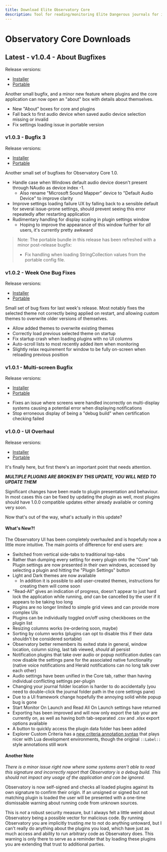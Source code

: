 ```yaml
---
title: Download Elite Observatory Core
description: Tool for reading/monitoring Elite Dangerous journals for interesting objects.
---
```


# Observatory Core Downloads

## Latest - v1.0.4 - About Bugfixes

Release versions:
  * [Installer](https://github.com/Xjph/ObservatoryCore/releases/download/v1.0.4/ObservatorySetup.exe)
  * [Portable](https://github.com/Xjph/ObservatoryCore/releases/download/v1.0.4/ObservatoryPortable.zip)

Another small bugfix, and a minor new feature where plugins and the core application can now open an "about" box with details about themselves.

- New "About" boxes for core and plugins
- Fall back to first audio device when saved audio device selection missing or invalid
- Fix settings loading issue in portable version

### v1.0.3 - Bugfix 3

Release versions:
  * [Installer](https://github.com/Xjph/ObservatoryCore/releases/download/v1.0.3/ObservatorySetup.exe)
  * [Portable](https://github.com/Xjph/ObservatoryCore/releases/download/v1.0.3/ObservatoryPortable.zip)

Another small set of bugfixes for Observatory Core 1.0.

* Handle case when Windows default audio device doesn't present through NAudio as device index -1.
  * Also rename "Microsoft Sound Mapper" device to "Default Audio Device" to improve clarity
* Improve settings loading failure UX by falling back to a sensible default for several issue-prone settings, should prevent seeing this error repeatedly after restarting application
* Rudimentary handling for display scaling in plugin settings window
  * Hoping to improve the appearance of this window further for *all* users, it's currently pretty awkward

> Note: The portable bundle in this release has been refreshed with a minor post-release bugfix:
> * Fix handling when loading StringCollection values from the portable config file.


### v1.0.2 - Week One Bug Fixes

Release versions:
  * [Installer](https://github.com/Xjph/ObservatoryCore/releases/download/v1.0.2/ObservatorySetup.exe)
  * [Portable](https://github.com/Xjph/ObservatoryCore/releases/download/v1.0.2/ObservatoryPortable.zip)

Small set of bug fixes for last week's release. Most notably fixes the selected theme not correctly being applied on restart, and allowing custom themes to overwrite older versions of themselves.

* Allow added themes to overwrite existing themes
* Correctly load previous selected theme on startup
* Fix startup crash when loading plugins with no UI columns
* Auto-scroll lists to most recently added item when monitoring
* Slightly relax requirement for window to be fully on-screen when reloading previous position

### v1.0.1 - Multi-screen Bugfix

Release versions:
  * [Installer](https://github.com/Xjph/ObservatoryCore/releases/download/v1.0.1.0/ObservatorySetup.exe)
  * [Portable](https://github.com/Xjph/ObservatoryCore/releases/download/v1.0.1.0/ObservatoryPortable.zip)

- Fixes an issue where screens were handled incorrectly on multi-display systems causing a potential error when displaying notifications
- Stop erroneous display of being a "debug build" when certification checking failed

### v1.0.0 - UI Overhaul

Release versions:
  * [Installer](https://github.com/Xjph/ObservatoryCore/releases/download/v1.0.0/ObservatorySetup.exe)
  * [Portable](https://github.com/Xjph/ObservatoryCore/releases/download/v1.0.0/ObservatoryPortable.zip)

It's finally here, but first there's an important point that needs attention.

***MULTIPLE PLUGINS ARE BROKEN BY THIS UPDATE, YOU WILL NEED TO UPDATE THEM***

Significant changes have been made to plugin presentation and behaviour. In most cases this can be fixed by updating the plugin as well, most plugins should have 1.0.0 compatible updates either already available or coming very soon.

Now that's out of the way, what's actually in this update?

#### What's New?!
The Observatory UI has been completely overhauled and is hopefully now a little more intuitive. The main points of difference for end users are:
- Switched from vertical side-tabs to traditional top-tabs
- Rather than dumping every setting for every plugin onto the "Core" tab Plugin settings are now presented in their own windows, accessed by selecting a plugin and hitting the "Plugin Settings" button
- Light and Dark themes are now available
  - In addition it is possible to add user-created themes, instructions for creating them will come soon
- "Read-All" gives an indication of progress, doesn't appear to just hard lock the application while running, *and* can be cancelled by the user if it appears to be taking too long
- Plugins are no longer limited to simple grid views and can provide more complex UIs
- Plugins can be individually toggled on/off using checkboxes on the plugin list
- Resizing columns works (re-ordering soon, maybe)
- Sorting by column works (plugins can opt to disable this if their data shouldn't be considered sortable)
- Observatory better remembers its exited state in general, window location, column sizing, last tab viewed, *should* all persist
- Notification plugins that take over audio or popup notification duties can now disable the settings pane for the associated native functionality (native voice notifications and Herald notifications can no long talk over each other)
- Audio settings have been unified in the Core tab, rather than having individual conflicting settings per-plugin
- Changing your journal folder location is harder to do accidentally (you need to double-click the journal folder path in the core settings pane)
- Due to a UI framework change hopefully the annoying solid white popup bug is gone
- Start Monitor On Launch and Read All On Launch settings have returned
- Exporting has been improved and will now only export the tab your are currently on, as well as having both tab-separated .csv and .xlsx export options available
- A button to quickly access the plugin data folder has been added
- Explorer Custom Criteria has a [new criteria annotation syntax](/explorer/customcriteria) that plays nicer with Lua development environments, though the original `::Label::` style annotations still work

#### Another Note

*There is a minor issue right now where some systems aren't able to read this signature and incorrectly report that Observatory is a debug build. This should not impact any usage of the application and can be ignored.*

Observatory is now self-signed and checks all loaded plugins against its own signature to confirm their origin. If an unsigned or signed but not matching plugin is loaded the user will be presented with a one-time dismissable warning about running code from unknown sources.

This is *not* a robust security measure, but I always felt a little weird about Observatory being a possible vector for malicious code. By running Observatory you are implicitly trusting *me* to not do anything untoward, but I can't really do anything about the plugins you load, which have just as much access and ability to run arbitrary code as Observatory does. This warning is only there to serve as a reminder that by loading these plugins you are extending that trust to additional parties.